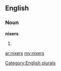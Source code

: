 ==English==

===Noun===
'''nixers'''

# {{plural of|[[nixer]]}}

[[Category:English plurals]]

[[ar:nixers]]
[[my:nixers]]